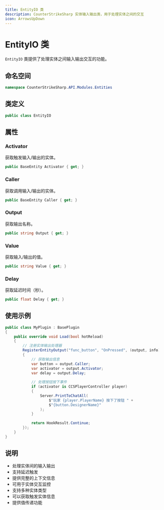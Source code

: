 ```yaml
---
title: EntityIO 类
description: CounterStrikeSharp 实体输入输出类，用于处理实体之间的交互
icon: ArrowsUpDown
---
```


# EntityIO 类

`EntityIO` 类提供了处理实体之间输入输出交互的功能。

## 命名空间

```csharp
namespace CounterStrikeSharp.API.Modules.Entities
```

## 类定义

```csharp
public class EntityIO
```

## 属性

### Activator

获取触发输入/输出的实体。

```csharp
public BaseEntity Activator { get; }
```

### Caller

获取调用输入/输出的实体。

```csharp
public BaseEntity Caller { get; }
```

### Output

获取输出名称。

```csharp
public string Output { get; }
```

### Value

获取输入/输出的值。

```csharp
public string Value { get; }
```

### Delay

获取延迟时间（秒）。

```csharp
public float Delay { get; }
```

## 使用示例

```csharp
public class MyPlugin : BasePlugin
{
    public override void Load(bool hotReload)
    {
        // 注册实体输出处理器
        RegisterEntityOutput("func_button", "OnPressed", (output, info) =>
        {
            // 获取输出信息
            var button = output.Caller;
            var activator = output.Activator;
            var delay = output.Delay;
            
            // 处理按钮按下事件
            if (activator is CCSPlayerController player)
            {
                Server.PrintToChatAll(
                    $"玩家 {player.PlayerName} 按下了按钮 " +
                    $"{button.DesignerName}"
                );
            }
            
            return HookResult.Continue;
        });
    }
}
```

## 说明

- 处理实体间的输入输出
- 支持延迟触发
- 提供完整的上下文信息
- 可用于实体交互监控
- 支持多种实体类型
- 可以获取触发实体信息
- 提供值传递功能 